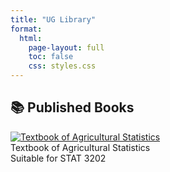 ---
title: "UG Library"
format:
  html:
    page-layout: full
    toc: false
    css: styles.css
---

## 📚 Published Books {.unnumbered}

<div class="book-grid">

<div class="book-item">
  <a href="ugbooks/agstatTextbook.html">
    <img src="images/UG/statcover.jpg" alt="Textbook of Agricultural Statistics">
  </a>
  <div class="book-title">Textbook of Agricultural Statistics</div>
  <div class="book-subtitle">Suitable for STAT 3202</div>
</div>


</div>


